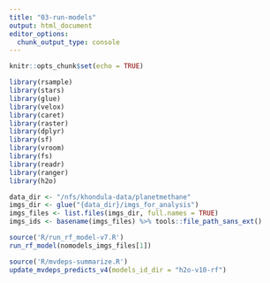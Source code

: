```yaml
---
title: "03-run-models"
output: html_document
editor_options: 
  chunk_output_type: console
---
```


```r
knitr::opts_chunk$set(echo = TRUE)
```

```r
library(rsample)
library(stars)
library(glue)
library(velox)
library(caret)
library(raster)
library(dplyr)
library(sf)
library(vroom)
library(fs)
library(readr)
library(ranger)
library(h2o)
```


```r
data_dir <- "/nfs/khondula-data/planetmethane"
imgs_dir <- glue("{data_dir}/imgs_for_analysis")
imgs_files <- list.files(imgs_dir, full.names = TRUE)
imgs_ids <- basename(imgs_files) %>% tools::file_path_sans_ext()
```

```r
source('R/run_rf_model-v7.R')
run_rf_model(nomodels_imgs_files[1])
```

```r
source('R/mvdeps-summarize.R')
update_mvdeps_predicts_v4(models_id_dir = "h2o-v10-rf")
```

